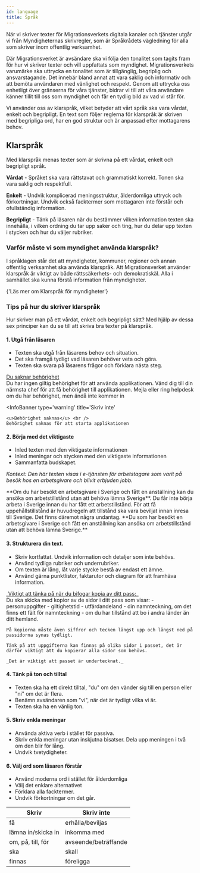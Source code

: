 ```yaml
---
id: language
title: Språk
---
```



När vi skriver texter för Migrationsverkets digitala kanaler och tjänster utgår vi från Myndigheternas skrivregler, som är Språkrådets vägledning för alla som skriver inom offentlig verksamhet.

Där Migrationsverket är avsändare ska vi följa den tonalitet som tagits fram för hur vi skriver texter och vill uppfattats som myndighet.
Migrationsverkets varumärke ska uttrycka en tonalitet som är tillgänglig, begriplig och ansvarstagande. Det innebär bland annat att vara saklig och informativ och att bemöta användaren med vänlighet och respekt. Genom att uttrycka oss enhetligt över gränserna för våra tjänster, bidrar vi till att våra användare känner tillit till oss som myndighet och får en tydlig bild av vad vi står för.

Vi använder oss av klarspråk, vilket betyder att vårt språk ska vara vårdat, enkelt och begripligt.
En text som följer reglerna för klarspråk är skriven med begripliga ord, har en god struktur och är anpassad efter mottagarens behov.

## Klarspråk

Med klarspråk menas texter som är skrivna på ett vårdat, enkelt och begripligt språk.

**Vårdat** - Språket ska vara rättstavat och grammatiskt korrekt. Tonen ska vara saklig och respektfull.

**Enkelt** - Undvik komplicerad meningsstruktur, ålderdomliga uttryck och förkortningar. Undvik också facktermer som mottagaren inte förstår och ofullständig information.

**Begripligt** - Tänk på läsaren när du bestämmer vilken information texten ska innehålla, i vilken ordning du tar upp saker och ting, hur du delar upp texten i stycken och hur du väljer rubriker.

### Varför måste vi som myndighet använda klarspråk?

I språklagen står det att myndigheter, kommuner, regioner och annan offentlig verksamhet ska använda klarspråk. Att Migrationsverket använder klarspråk är viktigt av både rättssäkerhets- och demokratiskäl. Alla i samhället ska kunna förstå information från myndigheter.

<Link
  standalone
  href='https://www.isof.se/utforska/vagledningar/myndigheternas-skrivregler'
>
  {'Läs mer om Klarspråk för myndigheter'}
</Link>

### Tips på hur du skriver klarspråk

Hur skriver man på ett vårdat, enkelt och begripligt sätt? Med hjälp av dessa sex principer kan du se till att skriva bra texter på klarspråk.

#### 1. Utgå från läsaren

- Texten ska utgå från läsarens behov och situation.
- Det ska framgå tydligt vad läsaren behöver veta och göra.
- Texten ska svara på läsarens frågor och förklara nästa steg.

<div className='card-guidelines'>
  <InfoBanner
    type='success'
    title='Skriv'
  >
  <u>Du saknar behörighet</u> <br />
  Du har ingen giltig behörighet för att använda applikationen. Vänd dig till din närmsta chef för att få behörighet till applikationen. Mejla eller ring helpdesk om du har behörighet, men ändå inte kommer in
  </InfoBanner>

  <InfoBanner
    type='warning'
    title='Skriv inte'
  >
    <u>Behörighet saknas</u> <br />
    Behörighet saknas för att starta applikationen
  </InfoBanner>
</div>

#### 2. Börja med det viktigaste

- Inled texten med den viktigaste informationen
- Inled meningar och stycken med den viktigaste informationen
- Sammanfatta budskapet.

_Kontext: Den här texten visas i e-tjänsten för arbetstagare som varit på besök hos en arbetsgivare och blivit erbjuden jobb._

<div className='card-guidelines'>
  <InfoBanner
    type='success'
    title='Skriv'
  >
    **Om du har besökt en arbetsgivare i Sverige och fått en anställning kan du ansöka om arbetstillstånd utan att
    behöva lämna Sverige**. Du får inte börja arbeta i Sverige innan du har fått ett arbetstillstånd.
  </InfoBanner>
  <InfoBanner
    type='warning'
    title='Skriv inte'
  >
    För att få uppehållstillstånd är huvudregeln att tillstånd ska vara beviljat innan inresa till Sverige. Det finns
    däremot några undantag. **Du som har besökt en arbetsgivare i Sverige och fått en anställning kan ansöka om
    arbetstillstånd utan att behöva lämna Sverige.**
  </InfoBanner>
</div>

#### 3. Strukturera din text.

- Skriv kortfattat. Undvik information och detaljer som inte behövs.
- Använd tydliga rubriker och underrubriker.
- Om texten är lång, låt varje stycke bestå av endast ett ämne.
- Använd gärna punktlistor, faktarutor och diagram för att framhäva information.

<div className='card-guidelines'>
<InfoBanner
  type='success'
  title='Skriv'
  >
  <u>_Viktigt att tänka på när du bifogar kopia av ditt pass:_</u> <br />
   Du ska skicka med kopior av de sidor i ditt pass som visar:
    - personuppgifter 
    - giltighetstid
    - utfärdandeland 
    - din namnteckning, om det finns ett fält för namnteckning
    - om du har tillstånd att bo i andra länder än ditt hemland.
    
    På kopiorna måste även siffror och tecken längst upp och längst ned på passidorna synas tydligt.

    Tänk på att uppgifterna kan finnas på olika sidor i passet, det är därför viktigt att du kopierar alla sidor som behövs.

    _Det är viktigt att passet är undertecknat._

  </InfoBanner>

  <InfoBanner
    type='warning'
    title='Skriv inte'
    message='Du ska skicka med kopior av de sidor i ditt pass som visar personuppgifter, giltighetstid, utfärdandeland, din namnteckning, samt uppgifter om du har tillstånd att bo i andra länder än ditt hemland. På kopiorna måste även siffror och tecken längst upp och längst ned på passidorna synas tydligt. Tänk på att uppgifterna kan finnas på olika sidor i passet, det är därför viktigt att du kopierar alla sidor som behövs. Det är viktigt att passet är undertecknat.'
  />
</div>

#### 4. Tänk på ton och tilltal

- Texten ska ha ett direkt tilltal, "du" om den vänder sig till en person eller "ni" om det är flera.
- Benämn avsändaren som "vi", när det är tydligt vilka vi är.
- Texten ska ha en vänlig ton.

<div className='card-guidelines'>
  <InfoBanner
    type='success'
    title='Skriv'
    message='Du har skickat in information till oss som visar att du har en fast anställning'
  />
  <InfoBanner
    type='warning'
    title='Skriv inte'
    message='Enligt den information som inkommit till Migrationsverket har du en fast anställning.'
  />
</div>

#### 5. Skriv enkla meningar

- Använda aktiva verb i stället för passiva.
- Skriv enkla meningar utan inskjutna bisatser. Dela upp meningen i två om den blir för lång.
- Undvik tvetydigheter.

<div className='card-guidelines'>
  <InfoBanner
    type='success'
    title='Skriv'
    message='Om din situation förändras innan Migrationsverket har fattat beslut kan du komplettera din ansökan per post. Det kan till exempel vara att du har börjat arbeta, att du har avslutat dina studier eller att din familjesituation har förändrats.'
  />
  <InfoBanner
    type='warning'
    title='Skriv inte'
    message='Om din situation förändras, till exempel att du har börjat arbeta, avslutat dina studier eller att din familjesituation har förändrats innan Migrationsverket har fattat beslut, kan du komplettera din ansökan per post.'
  />
</div>

#### 6. Välj ord som läsaren förstår

- Använd moderna ord i stället för ålderdomliga
- Välj det enklare alternativet
- Förklara alla facktermer.
- Undvik förkortningar om det går.

<table>
  <thead>
    <tr>
      <th className='table-header-green'>Skriv</th>
      <th className='table-header-red'>Skriv inte</th>
    </tr>
  </thead>
  <tbody>
    <tr>
      <td className='table-cell-green'>få</td>
      <td className='table-cell-red'>erhålla/beviljas</td>
    </tr>
    <tr>
      <td className='table-cell-green'>lämna in/skicka in</td>
      <td className='table-cell-red'>inkomma med</td>
    </tr>
    <tr>
      <td className='table-cell-green'>om, på, till, för</td>
      <td className='table-cell-red'>avseende/beträffande</td>
    </tr>
    <tr>
      <td className='table-cell-green'>ska</td>
      <td className='table-cell-red'>skall</td>
    </tr>
    <tr>
      <td className='table-cell-green'>finnas</td>
      <td className='table-cell-red'>föreligga</td>
    </tr>
  </tbody>
</table>
